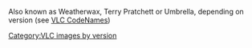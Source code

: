 Also known as Weatherwax, Terry Pratchett or Umbrella, depending on version (see [[VLC CodeNames]])

[[Category:VLC images by version]]